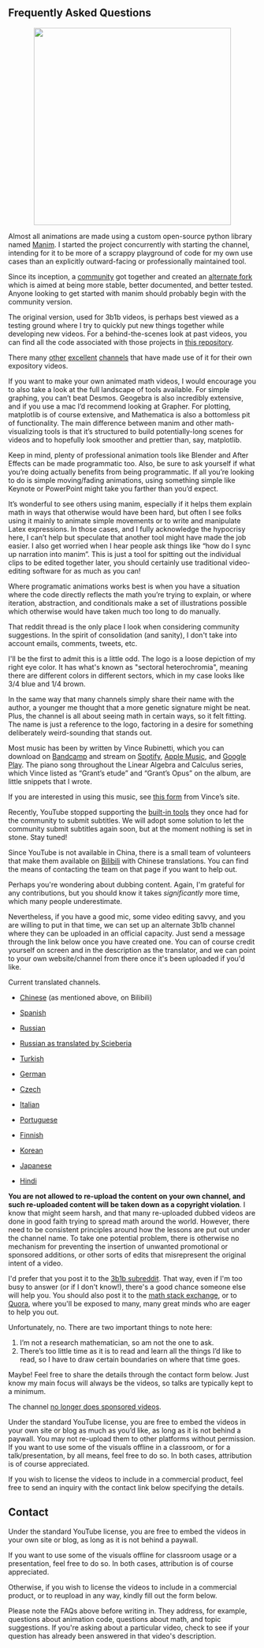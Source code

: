 <Section width="narrow">

<!-- This message only appears after submitting a contact form -->

<ContactFormReceivedMessage />

# Frequently Asked Questions


<Accordion title="What do you use to animate your videos?">

<Center>
  <img src="images/contact/manim_wide.png" width="400px"/>
</Center>

Almost all animations are made using a custom open-source python library named [Manim](https://github.com/3b1b/manim). I started the project concurrently with starting the channel, intending for it to be more of a scrappy playground of code for my own use cases than an explicitly outward-facing or professionally maintained tool.

Since its inception, a [community](https://www.manim.community/) got together and created an [alternate fork](https://github.com/ManimCommunity/manim/) which is aimed at being more stable, better documented, and better tested. Anyone looking to get started with manim should probably begin with the community version.

The original version, used for 3b1b videos, is perhaps best viewed as a testing ground where I try to quickly put new things together while developing new videos. For a behind-the-scenes look at past videos, you can find all the code associated with those projects in [this repository](https://github.com/3b1b/videos).

There many [other](https://www.youtube.com/vcubingx) [excellent](https://www.youtube.com/channel/UCGYouJhklRHc_EfKwpIrTyw) [channels](https://www.youtube.com/reducible) that have made use of it for their own expository videos.

If you want to make your own animated math videos, I would encourage you to also take a look at the full landscape of tools available. For simple graphing, you can’t beat Desmos. Geogebra is also incredibly extensive, and if you use a mac I’d recommend looking at Grapher. For plotting, matplotlib is of course extensive, and Mathematica is also a bottomless pit of functionality. The main difference between manim and other math-visualizing tools is that it’s structured to build potentially-long scenes for videos and to hopefully look smoother and prettier than, say, matplotlib.

Keep in mind, plenty of professional animation tools like Blender and After Effects can be made programmatic too. Also, be sure to ask yourself if what you’re doing actually benefits from being programmatic. If all you’re looking to do is simple moving/fading animations, using something simple like Keynote or PowerPoint might take you farther than you’d expect.

It’s wonderful to see others using manim, especially if it helps them explain math in ways that otherwise would have been hard, but often I see folks using it mainly to animate simple movements or to write and manipulate Latex expressions. In those cases, and I fully acknowledge the hypocrisy here, I can’t help but speculate that another tool might have made the job easier. I also get worried when I hear people ask things like “how do I sync up narration into manim”. This is just a tool for spitting out the individual clips to be edited together later, you should certainly use traditional video-editing software for as much as you can!

Where programatic animations works best is when you have a situation where the code directly reflects the math you’re trying to explain, or where iteration, abstraction, and conditionals make a set of illustrations possible which otherwise would have taken much too long to do manually.

</Accordion>

<Accordion title="Will you please make a video on [some topic]?">

<Center>
  <Clickable
    link="https://www.reddit.com/r/3Blue1Brown/comments/mllj2s/topic_requests/"
    icon="fab fa-reddit"
    text="Topic suggestions go here"
    design="rounded"
  />
</Center>

That reddit thread is the only place I look when considering community suggestions. In the spirit of consolidation (and sanity), I don't take into account emails, comments, tweets, etc.

</Accordion>

<Accordion title="What does the name 3blue1brown refer to?">

<Portrait image="images/contact/logo.svg" size="125px" />

I'll be the first to admit this is a little odd. The logo is a loose depiction of my right eye color. It has what's known as "sectoral heterochromia", meaning there are different colors in different sectors, which in my case looks like 3/4 blue and 1/4 brown.

In the same way that many channels simply share their name with the author, a younger me thought that a more genetic signature might be neat. Plus, the channel is all about seeing math in certain ways, so it felt fitting. The name is just a reference to the logo, factoring in a desire for something deliberately weird-sounding that stands out.

</Accordion>

<Accordion title="What's the music playing in your videos?">

<Portrait image="images/contact/vince-bandcamp-portrait.jpeg" />

Most music has been by written by Vince Rubinetti, which you can download on [Bandcamp](https://vincerubinetti.bandcamp.com/album/the-music-of-3blue1brown) and stream on [Spotify](https://open.spotify.com/album/1dVyjwS8FBqXhRunaG5W5u), [Apple Music](https://itunes.apple.com/us/album/the-music-of-3blue1brown/1448166136), and [Google Play](https://play.google.com/music/listen?u=0#/wst/album/Bk27zbtbjerlpajx3kplrvy3goe). The piano song throughout the Linear Algebra and Calculus series, which Vince listed as “Grant’s etude” and “Grant’s Opus” on the album, are little snippets that I wrote.

If you are interested in using this music, see [this form](https://vincerubinetti.github.io/using-the-music-of-3blue1brown/) from Vince’s site.

</Accordion>

<Accordion title="Can I translate your videos?">

Recently, YouTube stopped supporting the [built-in tools](https://support.google.com/youtube/answer/6054623?hl=en) they once had for the community to submit subtitles. We will adopt some solution to let the community submit subtitles again soon, but at the moment nothing is set in stone. Stay tuned!

Since YouTube is not available in China, there is a small team of volunteers that make them available on [Bilibili](https://space.bilibili.com/88461692/#/) with Chinese translations. You can find the means of contacting the team on that page if you want to help out.

Perhaps you're wondering about dubbing content. Again, I'm grateful for any contributions, but you should know it takes _significantly_ more time, which many people underestimate.

Nevertheless, if you have a good mic, some video editing savvy, and you are willing to put in that time, we can set up an alternate 3b1b channel where they can be uploaded in an official capacity. Just send a message through the link below once you have created one. You can of course credit yourself on screen and in the description as the translator, and we can point to your own website/channel from there once it's been uploaded if you'd like.

Current translated channels.

- [Chinese](https://space.bilibili.com/88461692/#/) (as mentioned above, on Bilibili)

- [Spanish](https://www.youtube.com/channel/UCQbsk1JQNaskUlfdoyiWJDg)

- [Russian](https://www.youtube.com/channel/UC6hAYNOWMmuqOBvFOuAFKwA)

- [Russian as translated by Scieberia](https://www.youtube.com/channel/UCCbgOIWdmYncvYMbl3LjvBQ)

- [Turkish](https://www.youtube.com/channel/UCx64ou5qw0Q9LLkwE8xSNEg)

- [German](https://www.youtube.com/channel/UC35HbRQCcdmhMgjPN_oOQyg)

- [Czech](https://www.youtube.com/channel/UCIhWS2rX78OXidZ87QLkkxA)

- [Italian](https://www.youtube.com/channel/UCrzQ4FI3T9l3YbDsb_9GXng/)

- [Portuguese](https://www.youtube.com/channel/UCT1gsOeAb4EGUHl54TNiPUg/)

- [Finnish](https://www.youtube.com/channel/UCumsfZAhY3rP1FpbuhQYV3A/)

- [Korean](https://www.youtube.com/channel/UCJK07Uk2KY9r78ksPoXg-3g)

- [Japanese](https://www.youtube.com/channel/UCBevyiJ2ierZY-0yZhfLrmQ/)

- [Hindi](https://www.youtube.com/channel/UCU1gppH-Msk5RgXIsJ91SJw)

**You are not allowed to re-upload the content on your own channel, and such re-uploaded content will be taken down as a copyright violation**. I know that might seem harsh, and that many re-uploaded dubbed videos are done in good faith trying to spread math around the world. However, there need to be consistent principles around how the lessons are put out under the channel name. To take one potential problem, there is otherwise no mechanism for preventing the insertion of unwanted promotional or sponsored additions, or other sorts of edits that misrepresent the original intent of a video.

</Accordion>

<Accordion title="What books/resources do you recommend for learning math?">

<Center>
  <Clickable
    link="https://www.3blue1brown.com/recommendations"
    text="See this blog post"
    design="rounded"
  />
</Center>

</Accordion>

<Accordion title="Can you answer a math question for me?">

I'd prefer that you post it to the [3b1b subreddit](https://www.reddit.com/r/3blue1brown). That way, even if I'm too busy to answer (or if I don't know!), there's a good chance someone else will help you. You should also post it to the [math stack exchange](https://math.stackexchange.com/), or to [Quora](https://www.quora.com/topic/Mathematics), where you'll be exposed to many, many great minds who are eager to help you out.

</Accordion>

<Accordion title="I’ve solved a famous unsolved math problem/developed a novel idea.  Will you check it for me?">

Unfortunately, no. There are two important things to note here:

1. I’m not a research mathematician, so am not the one to ask.
2. There’s too little time as it is to read and learn all the things I’d like to read, so I have to draw certain boundaries on where that time goes.

</Accordion>

<Accordion title="Will you speak at my event?">

Maybe! Feel free to share the details through the contact form below. Just know my main focus will always be the videos, so talks are typically kept to a minimum.

</Accordion>

<Accordion title="My organization would like to sponsor one of your videos.">

The channel [no longer does sponsored videos](https://www.patreon.com/posts/going-sponsor-19586800).

</Accordion>

<Accordion title="Can I use/license these videos?">

Under the standard YouTube license, you are free to embed the videos in your own site or blog as much as you’d like, as long as it is not behind a paywall. You may not re-upload them to other platforms without permission. If you want to use some of the visuals offline in a classroom, or for a talk/presentation, by all means, feel free to do so. In both cases, attribution is of course appreciated.

If you wish to license the videos to include in a commercial product, feel free to send an inquiry with the contact link below specifying the details.

</Accordion>

</Section>
<Section width="narrow">

# Contact

<Accordion title="Licensing inquiry" preserveInnerState={true}>

Under the standard YouTube license, you are free to embed the videos in your
own site or blog, as long as it is not behind a paywall.

If you want to use some of the visuals offline for classroom usage or a
presentation, feel free to do so. In both cases, attribution is of course
appreciated.

Otherwise, if you wish to license the videos to include in a commercial
product, or to reupload in any way, kindly fill out the form below.

<LicensingForm />

</Accordion>

<Accordion title="Speaking request" preserveInnerState={true}>
  <SpeakingForm />
</Accordion>

<Accordion title="Just want to say thanks" preserveInnerState={true}>
  <ThanksForm />
</Accordion>

<Accordion title="General inquiry" preserveInnerState={true}>

Please note the FAQs above before writing in. They address, for example, questions about animation code, questions about math, and topic suggestions. If you're asking about a particular video, check to see if your question has already been answered in that video's description.

<ContactForm />

</Accordion>

</Section>
